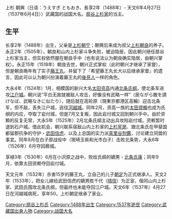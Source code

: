 {{japanese|japanese=上杉 朝興|kana=うえすぎ ともおき|romaji=Uesugi Tomooki}}
上杉 朝興（日语：うえすぎ ともおき、長享2年（1488年）- 天文6年4月27日（1537年6月4日））武藏国的战国大名。[[扇谷上杉家|扇谷上杉家]]的当主。

== 生平 ==

长享2年（1488年）出生，父亲是[[上杉朝宁|上杉朝宁]]；朝興后来成为叔父[[上杉朝良|上杉朝良]]的养子。永正2年（1505年），朝良和山内上杉家斗争失败，被迫隐居，因此朝兴继任扇谷上杉家当主，但实权依然握在朝良手中（也有说法认为朝良确实隐居，由朝兴掌权）。永正15年（1518年）朝良去世，朝兴正式掌权（此时朝兴才继承了家督），但是朝良晩年有了实子[[上杉藤王丸|藤王丸]]，并留下了『希望藤王丸长大以后继承家督』的遗言，因此可以认为朝兴扮演着藤王丸的[[後見人|後見人]]一样的角色。

大永4年（1524年）1月，相模国的新兴大名[[太田資高|太田资高]]内通[[北條氏綱|北条氏纲]]，使北条军进攻[[江户城|江户城]]。朝兴说“平白无故就被敌人攻击，好像没有武略一样”（居ながら敵を請けなば、武略なきに似たり），随后就在高轮原（現東京都港区高輪）迎击北条军，但不敌，丢失江户城，逃往[[河越城|河越城]]。同年2月，资高一族的[[太田資賴|太田資賴]]也成为氏纲的内应，夺取了岩付城，但是7月又复叛，因此岩付城又回到朝兴手中。由於资赖的反复无常，大永5年（1525年）2月北条氏纲主动出兵攻陷岩付城，资赖暂时退到石户城。借此机会，朝兴联系宿敌山内上杉家的[[上杉憲房_(戰國時代)|上杉宪房]]、跟北条氏在甲斐国都留郡抗争的守护・[[武田信虎|武田信虎]]、以及上总国的实力派[[真里谷恕鑑|真里谷恕鑑]]，讨论建立同盟的事宜。同年8月在白子原战役中（現埼玉県和光市白子）击败北条势，大永6年（1526年）6月夺回蕨城。

享禄3年（1530年）6月在小沢原之战中，败给氏纲的嫡男・[[北條氏康|北条氏康]]；同年9月，依靠太田资赖夺回岩付城。

天文元年（1532年）杀害15岁的藤王丸，立自己的儿子[[上杉朝定_(扇谷上杉家)|朝定]]为正式继承人。天文2年（1533年），把女儿嫁给武田信虎的嫡男胜千代（[[武田晴信|晴信]]）为正室，偕同山内上杉家、武田氏围攻北条氏纲，但最终也未能夺回江户城。天文6年（1537年）4月27日在河越城病死，享年50。上杉朝定继承了家业。

{{扇谷上杉家历代当主}}

[[Category:扇谷上杉氏|Category:扇谷上杉氏]]
[[Category:1488年出生|Category:1488年出生]]
[[Category:1537年逝世|Category:1537年逝世]]
[[Category:武藏国出身人物|Category:武藏国出身人物]]
[[Category:战国大名|Category:战国大名]]